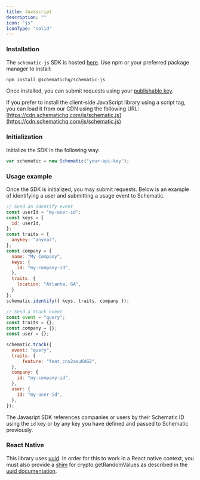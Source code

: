 ```yaml
---
title: Javascript
description: ""
icon: "js"
iconType: "solid"
---
```


### Installation

The `schematic-js` SDK is hosted [here](https://www.npmjs.com/package/@schematichq/schematic-js). Use npm or your preferred package manager to install:

```bash
npm install @schematichq/schematic-js
```

Once installed, you can submit requests using your [publishable key](/quickstart#create-an-api-key).

If you prefer to install the client-side JavaScript library using a script tag, you can load it from our CDN using the following URL: [https://cdn.schematichq.com/js/schematic.js](https://cdn.schematichq.com/js/schematic.js)

### Initialization

Initialize the SDK in the following way:

```javascript
var schematic = new Schematic("your-api-key");
```

### Usage example

Once the SDK is initialized, you may submit requests. Below is an example of identifying a user and submitting a usage event to Schematic.

```javascript
// Send an identify event
const userId = "my-user-id";
const keys = {
  id: userId,
};
const traits = {
  anykey: "anyval",
};
const company = {
  name: "My Company",
  keys: {
    id: "my-company-id",
  },
  traits: {
    location: "Atlanta, GA",
  }
};
schematic.identify({ keys, traits, company });

// Send a track event
const event = "query";
const traits = {};
const company = {};
const user = {};

schematic.track({
  event: "query",
  traits: {
      feature: "feat_cns2asuKAG2",
  },
  company: {
    id: "my-company-id",
  },
  user: {
    id: "my-user-id",
  },
});
```

The Javasript SDK references companies or users by their Schematic ID using the `id` key or by any key you have defined and passed to Schematic previously.

### React Native

This library uses [uuid](https://www.npmjs.com/package/uuid). In order for this to work in a React native context, you must also provide a [shim](https://github.com/LinusU/react-native-get-random-values#readme) for crypto.getRandomValues as described in the [uuid documentation](https://www.npmjs.com/package/uuid#react-native--expo).

